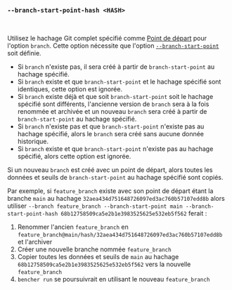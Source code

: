 ### `--branch-start-point-hash <HASH>`

<br />

Utilisez le hachage Git complet spécifié comme [Point de départ][start point] pour l'option `branch`.
Cette option nécessite que l'option [`--branch-start-point`][branch start point] soit définie.

- Si `branch` n'existe pas, il sera créé à partir de `branch-start-point` au hachage spécifié.
- Si `branch` existe et que `branch-start-point` et le hachage spécifié sont identiques, cette option est ignorée.
- Si `branch` existe déjà et que soit `branch-start-point` soit le hachage spécifié sont différents,
  l'ancienne version de `branch` sera à la fois renommée et archivée
  et un nouveau `branch` sera créé à partir de `branch-start-point` au hachage spécifié.
- Si `branch` n'existe pas et que `branch-start-point` n'existe pas au hachage spécifié,
  alors le `branch` sera créé sans aucune donnée historique.
- Si `branch` existe et que `branch-start-point` n'existe pas au hachage spécifié,
  alors cette option est ignorée.

Si un nouveau `branch` est créé avec un point de départ,
alors toutes les données et seuils de `branch-start-point` au hachage spécifié sont copiés.

Par exemple, si `feature_branch` existe avec son point de départ étant la branche `main`
au hachage `32aea434d751648726097ed3ac760b57107edd8b`
alors utiliser `--branch feature_branch --branch-start-point main --branch-start-point-hash 68b12758509ca5e2b1e3983525625e532eb5f562` ferait :

1. Renommer l'ancien `feature_branch` en `feature_branch@main/hash/32aea434d751648726097ed3ac760b57107edd8b` et l'archiver
2. Créer une nouvelle branche nommée `feature_branch`
3. Copier toutes les données et seuils de `main` au hachage `68b12758509ca5e2b1e3983525625e532eb5f562` vers la nouvelle `feature_branch`
4. `bencher run` se poursuivrait en utilisant le nouveau `feature_branch`

[start point]: /fr/docs/explanation/benchmarking/#start-point

[branch start point]: #--branch-start-point-branch
